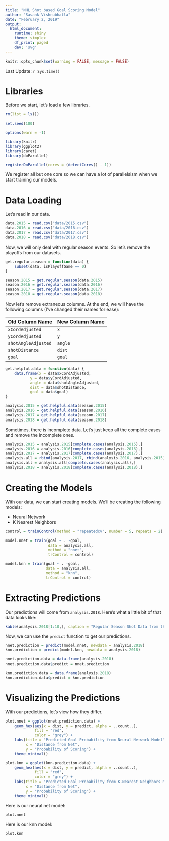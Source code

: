 ```yaml
---
title: "NHL Shot based Goal Scoring Model"
author: "Sasank Vishnubhatla"
date: "February 2, 2019"
output:
  html_document:
    runtime: shiny
    theme: simplex
    df_print: paged
    dev: 'svg'
---
```


```r
knitr::opts_chunk$set(warning = FALSE, message = FALSE)
```

Last Update: `r Sys.time()`

# Libraries

Before we start, let's load a few libraries.

```r
rm(list = ls())

set.seed(100)

options(warn = -1)

library(knitr)
library(ggplot2)
library(caret)
library(doParallel)

registerDoParallel(cores = (detectCores() - 1))
```

We register all but one core so we can have a lot of parallelsism when we start training our models.

# Data Loading

Let's read in our data.

```r
data.2015 = read.csv("data/2015.csv")
data.2016 = read.csv("data/2016.csv")
data.2017 = read.csv("data/2017.csv")
data.2018 = read.csv("data/2018.csv")
```

Now, we will only deal with regular season events. So let's remove the playoffs from our datasets.

```r
get.regular.season = function(data) {
	subset(data, isPlayoffGame == 0)
}

season.2015 = get.regular.season(data.2015)
season.2016 = get.regular.season(data.2016)
season.2017 = get.regular.season(data.2017)
season.2018 = get.regular.season(data.2018)
```

Now let's remove extraneous columns. At the end, we will have the following columns (I've changed their names for ease):

| Old Column Name | New Column Name |
| --------------- | --------------- |
| `xCordAdjusted` | `x` |
| `yCordAdjusted` | `y` |
| `shotAngleAdjusted` | `angle` |
| `shotDistance` | `dist` |
| `goal` | `goal` |

```r
get.helpful.data = function(data) {
	data.frame(x = data$xCordAdjusted,
		   y = data$yCordAdjusted,
		   angle = data$shotAngleAdjusted,
		   dist = data$shotDistance,
		   goal = data$goal)
}

analysis.2015 = get.helpful.data(season.2015)
analysis.2016 = get.helpful.data(season.2016)
analysis.2017 = get.helpful.data(season.2017)
analysis.2018 = get.helpful.data(season.2018)
```

Sometimes, there is incomplete data. Let's just keep all the complete cases and remove the incomplete ones.

```r
analysis.2015 = analysis.2015[complete.cases(analysis.2015),]
analysis.2016 = analysis.2016[complete.cases(analysis.2016),]
analysis.2017 = analysis.2017[complete.cases(analysis.2017),]
analysis.all = rbind(analysis.2017, rbind(analysis.2016, analysis.2015))
analysis.all = analysis.all[complete.cases(analysis.all),]
analysis.2018 = analysis.2018[complete.cases(analysis.2018),]
```

# Creating the Models

With our data, we can start creating models. We'll be creating the following models:

- Neural Network
- K Nearest Neighbors

```r
control = trainControl(method = "repeatedcv", number = 5, repeats = 2)

model.nnet = train(goal ~ . -goal,
                   data = analysis.all,
                   method = "nnet",
                   trControl = control)

model.knn = train(goal ~ . -goal,
				  data = analysis.all,
				  method = "knn",
				  trControl = control)
```

# Extracting Predictions

Our predictions will come from `analysis.2018`. Here's what a little bit of that data looks like:

```r
kable(analysis.2018[1:10,], caption = "Regular Season Shot Data from the 2018-2019 Season")
```

Now, we can use the `predict` function to get our predictions.

```r
nnet.prediction = predict(model.nnet, newdata = analysis.2018)
knn.prediction = predict(model.knn, newdata = analysis.2018)

nnet.prediction.data = data.frame(analysis.2018)
nnet.prediction.data$predict = nnet.prediction

knn.prediction.data = data.frame(analysis.2018)
knn.prediction.data$predict = knn.prediction
```

# Visualizing the Predictions

With our predictions, let's view how they differ.

```r
plot.nnet = ggplot(nnet.prediction.data) +
	geom_hex(aes(x = dist, y = predict, alpha = ..count..),
			 fill = "red",
			 color = "grey") +
	labs(title = "Predicted Goal Probability from Neural Network Model",
		 x = "Distance from Net",
		 y = "Probability of Scoring") +
	theme_minimal()

plot.knn = ggplot(knn.prediction.data) +
	geom_hex(aes(x = dist, y = predict, alpha = ..count..),
			 fill = "red",
			 color = "grey") +
	labs(title = "Predicted Goal Probability from K-Nearest Neighbors Model",
		 x = "Distance from Net",
		 y = "Probability of Scoring") +
	theme_minimal()
```

Here is our neural net model:

```r
plot.nnet
```

Here is our knn model:

```r
plot.knn
```